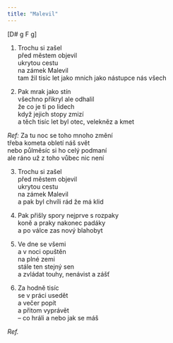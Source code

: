 ```yaml
---
title: "Malevil"
---
```


[D# g F g]

1. Trochu si zašel\
   před městem objevil\
   ukrytou cestu\
   na zámek Malevil\
   tam žil tisíc let jako mnich jako nástupce nás všech

2. Pak mrak jako stín\
   všechno přikryl ale odhalil\
   že co je ti po lidech\
   když jejich stopy zmizí\
   a těch tisíc let byl otec, velekněz a kmet

_Ref:_ Za tu noc se toho mnoho změní\
třeba kometa obletí náš svět\
nebo půlměsíc si ho celý podmaní\
ale ráno už z toho vůbec nic není

3. Trochu si zašel\
   před městem objevil\
   ukrytou cestu\
   na zámek Malevil\
   a pak byl chvíli rád že má klid

4. Pak přišly spory nejprve s rozpaky\
   koně a praky nakonec padáky\
   a po válce zas nový blahobyt

5. Ve dne se všemi\
   a v noci opuštěn\
   na plné zemi\
   stále ten stejný sen\
   a zvládat touhy, nenávist a zášť

6. Za hodně tisíc\
   se v práci usedět\
   a večer popít\
   a přitom vyprávět\
   – co hráli a nebo jak se máš

_Ref._

